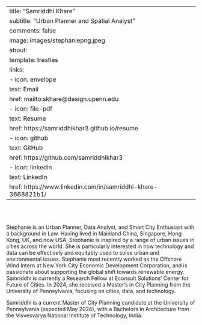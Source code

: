 
---
title: "Samriddhi Khare"
subtitle: "Urban Planner and Spatial Analyst"
comments: false
image: images/stephaniepng.jpeg
about:
  template: trestles
  links:
    - icon: envelope
      text: Email
      href: mailto:skhare@design.upenn.edu
    - icon: file-pdf
      text: Resume
      href: https://samriddhikhar3.github.io/resume
    - icon: github
      text: GitHub
      href: https://github.com/samriddhikhar3
    - icon: linkedin
      text: LinkedIn
      href: https://www.linkedin.com/in/samriddhi-khare-3668821b1/
---

::: {#hero-heading}
<br><br>

Stephanie is an Urban Planner, Data Analyst, and Smart City Enthusiast with a background in Law. Having lived in Mainland China, Singapore, Hong Kong, UK, and now USA, Stephanie is inspired by a range of urban issues in cities across the world. She is particularly interested in how technology and data can be effectively and equitably used to solve urban and environmental issues. Stephanie most recently worked as the Offshore Wind Intern at New York City Economic Development Corporation, and is passionate about supporting the global shift towards renewable energy.
Samriddhi is currently a Research Fellow at Econsult Solutions’ Center for Future of Cities. In 2024, she received a Master’s in City Planning from the University of Pennsylvania, focusing on cities, data, and technology.

Samriddhi is a current Master of City Planning candidate at the University of Pennsylvania (expected May 2024), with a Bachelors in Architecture from the Visvesvarya National Institute of Technology, India.

:::